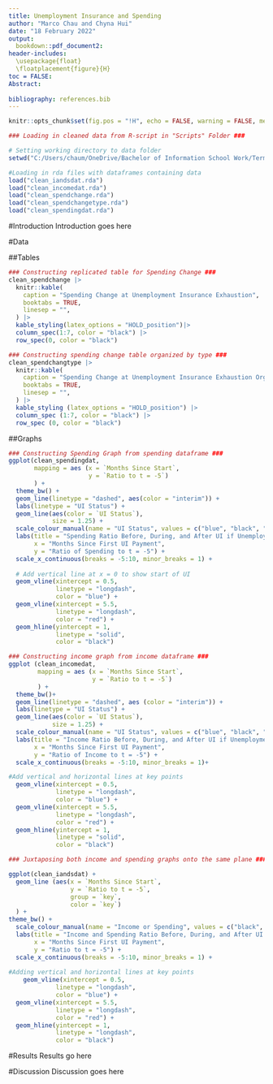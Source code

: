 ---
title: Unemployment Insurance and Spending
author: "Marco Chau and Chyna Hui"
date: "18 February 2022"
output:
  bookdown::pdf_document2:
header-includes:
  \usepackage{float}
  \floatplacement{figure}{H}
toc = FALSE:
Abstract:
  
bibliography: references.bib
---

```{r setup, include = FALSE}
knitr::opts_chunk$set(fig.pos = "!H", echo = FALSE, warning = FALSE, message = FALSE)
```

```{r}
### Loading in cleaned data from R-script in "Scripts" Folder ###

# Setting working directory to data folder
setwd("C:/Users/chaum/OneDrive/Bachelor of Information School Work/Term 2/INF312/Paper 2/Consumer Spending Github/outputs/rda")

#Loading in rda files with dataframes containing data
load("clean_iandsdat.rda")
load("clean_incomedat.rda")
load("clean_spendchange.rda")
load("clean_spendchangetype.rda")
load("clean_spendingdat.rda")
```

#Introduction 
Introduction goes here

#Data

##Tables
```{r spendchangetab, out.extra = '', echo = FALSE}
### Constructing replicated table for Spending Change ###
clean_spendchange |>
  knitr::kable(
    caption = "Spending Change at Unemployment Insurance Exhaustion",
    booktabs = TRUE,
    linesep = "",
  ) |>
  kable_styling(latex_options = "HOLD_position")|>
  column_spec(1:7, color = "black") |>
  row_spec(0, color = "black")
```

```{r spendchangetypetab, out.extra = '', echo = FALSE}
### Constructing spending change table organized by type ###
clean_spendchangtype |>
  knitr::kable(
    caption = "Spending Change at Unemployment Insurance Exhaustion Organized by Spending Type",
    booktabs = TRUE,
    linesep = "",
  ) |>
  kable_styling (latex_options = "HOLD_position") |>
  column_spec (1:7, color = "black") |>
  row_spec (0, color = "black")
```


##Graphs

```{r spendingfig, fig.cap = "Spending Patterns Before, During, and After UI",  echo = FALES}
### Constructing Spending Graph from spending dataframe ###
ggplot(clean_spendingdat,
       mapping = aes (x = `Months Since Start`, 
                      y = `Ratio to t = -5`)
       ) +
  theme_bw() +
  geom_line(linetype = "dashed", aes(color = "interim")) +
  labs(linetype = "UI Status") +
  geom_line(aes(color = `UI Status`),
            size = 1.25) +
  scale_colour_manual(name = "UI Status", values = c("blue", "black", "red","green")) +
  labs(title = "Spending Ratio Before, During, and After UI if Unemployment Persists",
       x = "Months Since First UI Payment",
       y = "Ratio of Spending to t = -5") +
  scale_x_continuous(breaks = -5:10, minor_breaks = 1) +
  
  # Add vertical line at x = 0 to show start of UI
  geom_vline(xintercept = 0.5,
             linetype = "longdash",
             color = "blue") +
  geom_vline(xintercept = 5.5,
             linetype = "longdash",
             color = "red") + 
  geom_hline(yintercept = 1,
             linetype = "solid",
             color = "black")
```

```{r incomefig, fig.cap = "Income Stream Before, During, and After UI", echo = FALSE}
### Constructing income graph from income dataframe ###
ggplot (clean_incomedat,
        mapping = aes (x = `Months Since Start`,
                       y = `Ratio to t = -5`)
        ) + 
  theme_bw()+
  geom_line(linetype = "dashed", aes (color = "interim")) +
  labs(linetype = "UI Status") + 
  geom_line(aes(color = `UI Status`),
            size = 1.25) + 
  scale_colour_manual(name = "UI Status", values = c("blue", "black", "red", "green")) + 
  labs(title = "Income Ratio Before, During, and After UI if Unemployment Persists",
       x = "Months Since First UI Payment",
       y = "Ratio of Income to t = -5") + 
  scale_x_continuous(breaks = -5:10, minor_breaks = 1)+

#Add vertical and horizontal lines at key points
  geom_vline(xintercept = 0.5,
             linetype = "longdash",
             color = "blue") +
  geom_vline(xintercept = 5.5,
             linetype = "longdash",
             color = "red") + 
  geom_hline(yintercept = 1,
             linetype = "solid",
             color = "black")
```

```{r iandsfig, fig.cap = "Income and Spending Before, During, and After UI, echo = FALSE}
### Juxtaposing both income and spending graphs onto the same plane ###

ggplot(clean_iandsdat) +
  geom_line (aes(x = `Months Since Start`,
                 y = `Ratio to t = -5`,
                 group = `key`,
                 color = `key`)
  ) +
theme_bw() +
  scale_colour_manual(name = "Income or Spending", values = c("black", "grey")) +
  labs(title = "Income and Spending Ratio Before, During, and After UI if Unemployment Persists",
       x = "Months Since First UI Payment",
       y = "Ratio to t = -5") +
  scale_x_continuous(breaks = -5:10, minor_breaks = 1) +
  
#Adding vertical and horizontal lines at key points
    geom_vline(xintercept = 0.5,
             linetype = "longdash",
             color = "blue") +
  geom_vline(xintercept = 5.5,
             linetype = "longdash",
             color = "red") + 
  geom_hline(yintercept = 1,
             linetype = "longdash",
             color = "black")
```

#Results
Results go here

#Discussion
Discussion goes here

